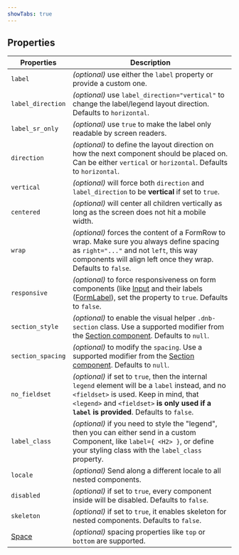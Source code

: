 ```yaml
---
showTabs: true
---
```


## Properties

| Properties                              | Description                                                                                                                                                                                                                              |
| --------------------------------------- | ---------------------------------------------------------------------------------------------------------------------------------------------------------------------------------------------------------------------------------------- |
| `label`                                 | _(optional)_ use either the `label` property or provide a custom one.                                                                                                                                                                    |
| `label_direction`                       | _(optional)_ use `label_direction="vertical"` to change the label/legend layout direction. Defaults to `horizontal`.                                                                                                                     |
| `label_sr_only`                         | _(optional)_ use `true` to make the label only readable by screen readers.                                                                                                                                                               |
| `direction`                             | _(optional)_ to define the layout direction on how the next component should be placed on. Can be either `vertical` or `horizontal`. Defaults to `horizontal`.                                                                           |
| `vertical`                              | _(optional)_ will force both `direction` and `label_direction` to be **vertical** if set to `true`.                                                                                                                                      |
| `centered`                              | _(optional)_ will center all children vertically as long as the screen does not hit a mobile width.                                                                                                                                      |
| `wrap`                                  | _(optional)_ forces the content of a FormRow to wrap. Make sure you always define spacing as `right="..."` and not `left`, this way components will align left once they wrap. Defaults to `false`.                                      |
| `responsive`                            | _(optional)_ to force responsiveness on form components (like [Input](/uilib/components/input) and their labels ([FormLabel](/uilib/components/form-label)), set the property to `true`. Defaults to `false`.                            |
| `section_style`                         | _(optional)_ to enable the visual helper `.dnb-section` class. Use a supported modifier from the [Section component](/uilib/components/section/properties). Defaults to `null`.                                                          |
| `section_spacing`                       | _(optional)_ to modify the `spacing`. Use a supported modifier from the [Section component](/uilib/components/section/properties). Defaults to `null`.                                                                                   |
| `no_fieldset`                           | _(optional)_ if set to `true`, then the internal `legend` element will be a `label` instead, and no `<fieldset>` is used. Keep in mind, that `<legend>` and `<fieldset>` **is only used if a `label` is provided**. Defaults to `false`. |
| `label_class`                           | _(optional)_ if you need to style the "legend", then you can either send in a custom Component, like `label={ <H2> }`, or define your styling class with the `label_class` property.                                                     |
| `locale`                                | _(optional)_ Send along a different locale to all nested components.                                                                                                                                                                     |
| `disabled`                              | _(optional)_ if set to `true`, every component inside will be disabled. Defaults to `false`.                                                                                                                                             |
| `skeleton`                              | _(optional)_ if set to `true`, it enables skeleton for nested components. Defaults to `false`.                                                                                                                                           |
| [Space](/uilib/layout/space/properties) | _(optional)_ spacing properties like `top` or `bottom` are supported.                                                                                                                                                                    |
